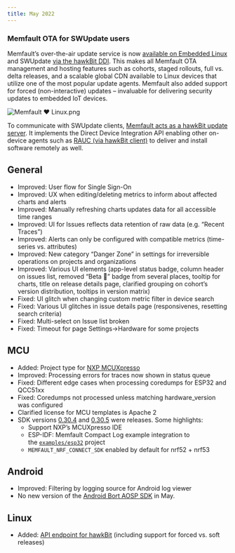 ```yaml
---
title: May 2022
---
```


### Memfault OTA for SWUpdate users

Memfault’s over-the-air update service is now
[available on Embedded Linux](/docs/linux/linux-releases-integration-guide) and
SWUpdate [via the hawkBit DDI](/docs/linux/linux-memfault-hawkbit-comparison).
This makes all Memfault OTA management and hosting features such as cohorts,
staged rollouts, full vs. delta releases, and a scalable global CDN available to
Linux devices that utilize one of the most popular update agents. Memfault also
added support for forced (non-interactive) updates – invaluable for delivering
security updates to embedded IoT devices.

![Memfault ❤️ Linux.png](/img/blog/2022-05-31-MemfaultHeartLinux.png)

To communicate with SWUpdate clients,
[Memfault acts as a hawkBit update server](/docs/linux/linux-memfault-hawkbit-comparison).
It implements the Direct Device Integration API enabling other on-device agents
such as [RAUC (via hawkBit client)](https://github.com/rauc/rauc-hawkbit) to
deliver and install software remotely as well.

<!-- truncate -->

## General

- Improved: User flow for Single Sign-On
- Improved: UX when editing/deleting metrics to inform about affected charts and
  alerts
- Improved: Manually refreshing charts updates data for all accessible time
  ranges
- Improved: UI for Issues reflects data retention of raw data (e.g. “Recent
  Traces”)
- Improved: Alerts can only be configured with compatible metrics (time-series
  vs. attributes)
- Improved: New category “Danger Zone” in settings for irreversible operations
  on projects and organizations
- Improved: Various UI elements (app-level status badge, column header on issues
  list, removed “Beta 🧪” badge from several places, tooltip for charts, title
  on release details page, clarified grouping on cohort’s version distribution,
  tooltips in version matrix)
- Fixed: UI glitch when changing custom metric filter in device search
- Fixed: Various UI glitches in issue details page (responsivenes, resetting
  search criteria)
- Fixed: Multi-select on Issue list broken
- Fixed: Timeout for page Settings→Hardware for some projects

## MCU

- Added: Project type for [NXP MCUXpresso](/docs/mcu/arm-nxp-mcuxpresso-guide/)
- Improved: Processing errors for traces now shown in status queue
- Fixed: Different edge cases when processing coredumps for ESP32 and QCC51xx
- Fixed: Coredumps not processed unless matching hardware_version was configured
- Clarified license for MCU templates is Apache 2
- SDK versions
  [0.30.4](https://github.com/memfault/memfault-firmware-sdk/blob/master/CHANGES.md#changes-between-memfault-sdk-0304-and-sdk-0303---may-4-2022)
  and
  [0.30.5](https://github.com/memfault/memfault-firmware-sdk/blob/master/CHANGES.md#changes-between-memfault-sdk-0305-and-sdk-0304---may-24-2022)
  were releases. Some highlights:
  - Support NXP’s MCUXpresso IDE
  - ESP-IDF: Memfault Compact Log example integration to
    the [`examples/esp32`](https://github.com/memfault/memfault-firmware-sdk/blob/master/examples/esp32) project
  - `MEMFAULT_NRF_CONNECT_SDK` enabled by default for nrf52 + nrf53

## Android

- Improved: Filtering by logging source for Android log viewer
- No new version of
  the [Android Bort AOSP SDK](https://github.com/memfault/bort) in May.

## Linux

- Added:
  [API endpoint for hawkBit](/docs/linux/linux-memfault-hawkbit-comparison)
  (including support for forced vs. soft releases)
